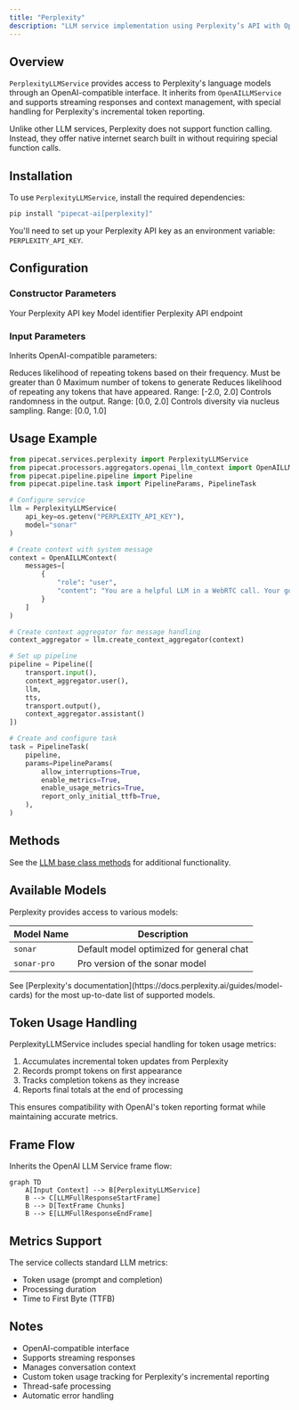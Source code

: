 ```yaml
---
title: "Perplexity"
description: "LLM service implementation using Perplexity’s API with OpenAI-compatible interface"
---
```


## Overview

`PerplexityLLMService` provides access to Perplexity's language models through an OpenAI-compatible interface. It inherits from `OpenAILLMService` and supports streaming responses and context management, with special handling for Perplexity's incremental token reporting.

<Note>
  Unlike other LLM services, Perplexity does not support function calling.
  Instead, they offer native internet search built in without requiring special
  function calls.
</Note>

## Installation

To use `PerplexityLLMService`, install the required dependencies:

```bash
pip install "pipecat-ai[perplexity]"
```

You'll need to set up your Perplexity API key as an environment variable: `PERPLEXITY_API_KEY`.

## Configuration

### Constructor Parameters

<ParamField path="api_key" type="str" required>
  Your Perplexity API key
</ParamField>

<ParamField path="model" type="str" default="sonar">
  Model identifier
</ParamField>

<ParamField path="base_url" type="str" default="https://api.perplexity.ai">
  Perplexity API endpoint
</ParamField>

### Input Parameters

Inherits OpenAI-compatible parameters:

<ParamField path="frequency_penalty" type="Optional[float]">
  Reduces likelihood of repeating tokens based on their frequency. Must be
  greater than 0
</ParamField>

<ParamField path="max_tokens" type="Optional[int]">
  Maximum number of tokens to generate
</ParamField>

<ParamField path="presence_penalty" type="Optional[float]">
  Reduces likelihood of repeating any tokens that have appeared. Range: [-2.0,
  2.0]
</ParamField>

<ParamField path="temperature" type="Optional[float]">
  Controls randomness in the output. Range: [0.0, 2.0]
</ParamField>

<ParamField path="top_p" type="Optional[float]">
  Controls diversity via nucleus sampling. Range: [0.0, 1.0]
</ParamField>

## Usage Example

```python
from pipecat.services.perplexity import PerplexityLLMService
from pipecat.processors.aggregators.openai_llm_context import OpenAILLMContext
from pipecat.pipeline.pipeline import Pipeline
from pipecat.pipeline.task import PipelineParams, PipelineTask

# Configure service
llm = PerplexityLLMService(
    api_key=os.getenv("PERPLEXITY_API_KEY"),
    model="sonar"
)

# Create context with system message
context = OpenAILLMContext(
    messages=[
        {
            "role": "user",
            "content": "You are a helpful LLM in a WebRTC call. Your goal is to demonstrate your capabilities in a succinct way. Your output will be converted to audio so don't include special characters in your answers."
        }
    ]
)

# Create context aggregator for message handling
context_aggregator = llm.create_context_aggregator(context)

# Set up pipeline
pipeline = Pipeline([
    transport.input(),
    context_aggregator.user(),
    llm,
    tts,
    transport.output(),
    context_aggregator.assistant()
])

# Create and configure task
task = PipelineTask(
    pipeline,
    params=PipelineParams(
        allow_interruptions=True,
        enable_metrics=True,
        enable_usage_metrics=True,
        report_only_initial_ttfb=True,
    ),
)
```

## Methods

See the [LLM base class methods](/server/base-classes/llm#methods) for additional functionality.

## Available Models

Perplexity provides access to various models:

| Model Name  | Description                              |
| ----------- | ---------------------------------------- |
| `sonar`     | Default model optimized for general chat |
| `sonar-pro` | Pro version of the sonar model           |

<Note>
  See [Perplexity's
  documentation](https://docs.perplexity.ai/guides/model-cards) for the most
  up-to-date list of supported models.
</Note>

## Token Usage Handling

PerplexityLLMService includes special handling for token usage metrics:

1. Accumulates incremental token updates from Perplexity
2. Records prompt tokens on first appearance
3. Tracks completion tokens as they increase
4. Reports final totals at the end of processing

This ensures compatibility with OpenAI's token reporting format while maintaining accurate metrics.

## Frame Flow

Inherits the OpenAI LLM Service frame flow:

```mermaid
graph TD
    A[Input Context] --> B[PerplexityLLMService]
    B --> C[LLMFullResponseStartFrame]
    B --> D[TextFrame Chunks]
    B --> E[LLMFullResponseEndFrame]
```

## Metrics Support

The service collects standard LLM metrics:

- Token usage (prompt and completion)
- Processing duration
- Time to First Byte (TTFB)

## Notes

- OpenAI-compatible interface
- Supports streaming responses
- Manages conversation context
- Custom token usage tracking for Perplexity's incremental reporting
- Thread-safe processing
- Automatic error handling
